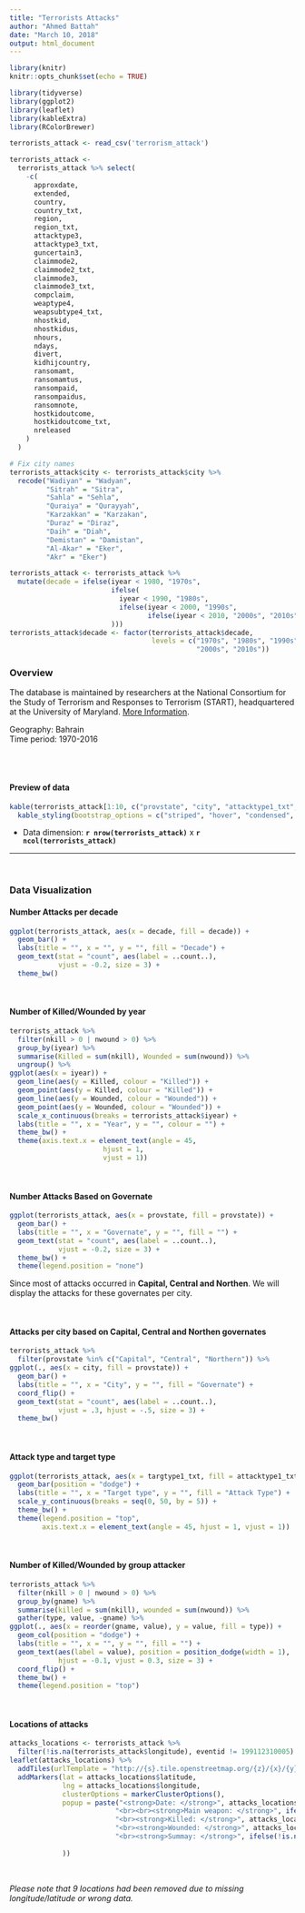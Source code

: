 ```yaml
---
title: "Terrorists Attacks"
author: "Ahmed Battah"
date: "March 10, 2018"
output: html_document
---
```


```r
library(knitr)
knitr::opts_chunk$set(echo = TRUE)
```

```r

library(tidyverse)
library(ggplot2)
library(leaflet)
library(kableExtra)
library(RColorBrewer)

terrorists_attack <- read_csv('terrorism_attack')

terrorists_attack <-
  terrorists_attack %>% select(
    -c(
      approxdate,
      extended,
      country,
      country_txt,
      region,
      region_txt,
      attacktype3,
      attacktype3_txt,
      guncertain3,
      claimmode2,
      claimmode2_txt,
      claimmode3,
      claimmode3_txt,
      compclaim,
      weaptype4,
      weapsubtype4_txt,
      nhostkid,
      nhostkidus,
      nhours,
      ndays,
      divert,
      kidhijcountry,
      ransomamt,
      ransomamtus,
      ransompaid,
      ransompaidus,
      ransomnote,
      hostkidoutcome,
      hostkidoutcome_txt,
      nreleased
    )
  )

# Fix city names
terrorists_attack$city <- terrorists_attack$city %>% 
  recode("Wadiyan" = "Wadyan",
         "Sitrah" = "Sitra",
         "Sahla" = "Sehla",
         "Quraiya" = "Qurayyah",
         "Karzakkan" = "Karzakan",
         "Duraz" = "Diraz",
         "Daih" = "Diah",
         "Demistan" = "Damistan",
         "Al-Akar" = "Eker",
         "Akr" = "Eker")

terrorists_attack <- terrorists_attack %>%
  mutate(decade = ifelse(iyear < 1980, "1970s",
                         ifelse(
                           iyear < 1990, "1980s",
                           ifelse(iyear < 2000, "1990s",
                                  ifelse(iyear < 2010, "2000s", "2010s"))
                         )))
terrorists_attack$decade <- factor(terrorists_attack$decade,
                                   levels = c("1970s", "1980s", "1990s",
                                              "2000s", "2010s"))


```

### Overview

The database is maintained by researchers at the National Consortium for the Study of Terrorism and Responses to Terrorism (START), headquartered at the University of Maryland. [More Information](http://start.umd.edu/gtd/).

Geography: Bahrain  
Time period: 1970-2016

<br><br>

#### Preview of data
```r
kable(terrorists_attack[1:10, c("provstate", "city", "attacktype1_txt", "target1", "nkill", "nwound")], col.names = c("Governate", "City","Attack type","Target","Killed","Wounded"), "html") %>% 
  kable_styling(bootstrap_options = c("striped", "hover", "condensed", "responsive"))
```

* Data dimension: **`r nrow(terrorists_attack)`** x **`r ncol(terrorists_attack)`**
 
 ***

<br>

### Data Visualization

#### Number Attacks per decade
```r
ggplot(terrorists_attack, aes(x = decade, fill = decade)) +
  geom_bar() +
  labs(title = "", x = "", y = "", fill = "Decade") +
  geom_text(stat = "count", aes(label = ..count..), 
            vjust = -0.2, size = 3) +
  theme_bw()
```

<br> 
  
#### Number of Killed/Wounded by year
```r
terrorists_attack %>% 
  filter(nkill > 0 | nwound > 0) %>% 
  group_by(iyear) %>% 
  summarise(Killed = sum(nkill), Wounded = sum(nwound)) %>% 
  ungroup() %>% 
ggplot(aes(x = iyear)) +
  geom_line(aes(y = Killed, colour = "Killed")) + 
  geom_point(aes(y = Killed, colour = "Killed")) + 
  geom_line(aes(y = Wounded, colour = "Wounded")) + 
  geom_point(aes(y = Wounded, colour = "Wounded")) + 
  scale_x_continuous(breaks = terrorists_attack$iyear) +
  labs(title = "", x = "Year", y = "", colour = "") +
  theme_bw() +
  theme(axis.text.x = element_text(angle = 45,
                       hjust = 1,
                       vjust = 1))
```

<br> 
  
#### Number Attacks Based on Governate
```r
ggplot(terrorists_attack, aes(x = provstate, fill = provstate)) +
  geom_bar() +
  labs(title = "", x = "Governate", y = "", fill = "") +
  geom_text(stat = "count", aes(label = ..count..), 
            vjust = -0.2, size = 3) +
  theme_bw() +
  theme(legend.position = "none")
```

Since most of attacks occurred in __Capital, Central and Northen__. We will
display the attacks for these governates per city.

<br>

#### Attacks per city based on Capital, Central and Northen governates
```r
terrorists_attack %>% 
  filter(provstate %in% c("Capital", "Central", "Northern")) %>% 
ggplot(., aes(x = city, fill = provstate)) +
  geom_bar() +
  labs(title = "", x = "City", y = "", fill = "Governate") +
  coord_flip() +
  geom_text(stat = "count", aes(label = ..count..), 
            vjust = .3, hjust = -.5, size = 3) +
  theme_bw()

```

<br>

#### Attack type and target type
```r
ggplot(terrorists_attack, aes(x = targtype1_txt, fill = attacktype1_txt)) +
  geom_bar(position = "dodge") +
  labs(title = "", x = "Target type", y = "", fill = "Attack Type") +
  scale_y_continuous(breaks = seq(0, 50, by = 5)) +
  theme_bw() +
  theme(legend.position = "top", 
        axis.text.x = element_text(angle = 45, hjust = 1, vjust = 1))
```

<br>

#### Number of Killed/Wounded by group attacker
```r
terrorists_attack %>% 
  filter(nkill > 0 | nwound > 0) %>% 
  group_by(gname) %>% 
  summarise(killed = sum(nkill), wounded = sum(nwound)) %>% 
  gather(type, value, -gname) %>% 
ggplot(., aes(x = reorder(gname, value), y = value, fill = type)) +
  geom_col(position = "dodge") +
  labs(title = "", x = "", y = "", fill = "") +
  geom_text(aes(label = value), position = position_dodge(width = 1), 
            hjust = -0.1, vjust = 0.3, size = 3) +
  coord_flip() +
  theme_bw() +
  theme(legend.position = "top")
```
<br>

#### Locations of attacks
```r
attacks_locations <- terrorists_attack %>% 
  filter(!is.na(terrorists_attack$longitude), eventid != 199112310005)
leaflet(attacks_locations) %>% 
  addTiles(urlTemplate = "http://{s}.tile.openstreetmap.org/{z}/{x}/{y}.png") %>% 
  addMarkers(lat = attacks_locations$latitude, 
             lng = attacks_locations$longitude,
             clusterOptions = markerClusterOptions(),
             popup = paste("<strong>Date: </strong>", attacks_locations$iday,"/",attacks_locations$imonth,"/", attacks_locations$iyear,
                          "<br><br><strong>Main weapon: </strong>", ifelse(!is.na(attacks_locations$weaptype1_txt), attacks_locations$weaptype1_txt, "NA"),
                          "<br><strong>Killed: </strong>", attacks_locations$nkill,
                          "<br><strong>Wounded: </strong>", attacks_locations$nwound,
                          "<br><strong>Summay: </strong>", ifelse(!is.na(attacks_locations$summary), attacks_locations$summary, "NA")
                          
             ))
```
<br>

_Please note that 9 locations had been removed due to missing
longitude/latitude or wrong data._